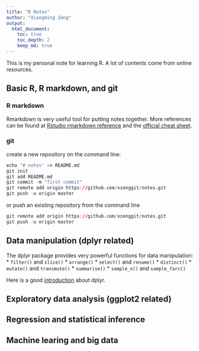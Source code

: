 ```yaml
---
title: "R Notes"
author: "Xiangming Zeng"
output: 
  html_document:
    toc: true
    toc_depth: 2
    keep_md: true
---
```

This is my personal note for learning R. A lot of contents come from online resources.

## Basic R, R markdown, and git

### R markdown

Rmarkdown is very useful tool for putting notes together. More references can be found at [Rstudio rmarkdown reference](https://www.rstudio.com/wp-content/uploads/2015/03/rmarkdown-reference.pdf) and the [official cheat sheet](https://www.rstudio.com/wp-content/uploads/2015/02/rmarkdown-cheatsheet.pdf).

### git

create a new repository on the command line:
```r
echo "# notes" >> README.md
git init
git add README.md
git commit -m "first commit"
git remote add origin https://github.com/xzenggit/notes.git
git push -u origin master
```

or push an existing repository from the command line
```r
git remote add origin https://github.com/xzenggit/notes.git
git push -u origin master
```

## Data manipulation (dplyr related)

The dplyr package provides very powerful functions for data manipulation:
* `filter()` and `slice()`
* `arrange()`
* `select()` and `rename()`
* `distinct()`
* `mutate()` and `transmute()`
* `summarise()`
* `sample_n()` and `sample_farc()`

Here is a good [introduction](https://cran.rstudio.com/web/packages/dplyr/vignettes/introduction.html) about dplyr.

## Exploratory data analysis (ggplot2 related)



## Regression and statistical inference

## Machine learing and big data


